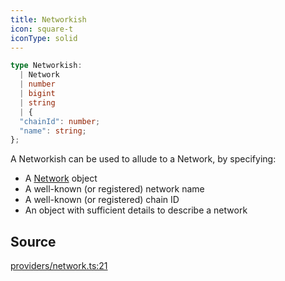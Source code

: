 ```yaml
---
title: Networkish
icon: square-t
iconType: solid
---
```


```ts
type Networkish: 
  | Network
  | number
  | bigint
  | string
  | {
  "chainId": number;
  "name": string;
};
```

A Networkish can be used to allude to a Network, by specifying:

- A [Network](/sdk/content/classes/Network) object
- A well-known (or registered) network name
- A well-known (or registered) chain ID
- An object with sufficient details to describe a network

## Source

[providers/network.ts:21](https://github.com/dominant-strategies/quais.js/blob/82a01fd664a5dd9d16c4f113b8ff062d0fc6278d/src/providers/network.ts#L21)
